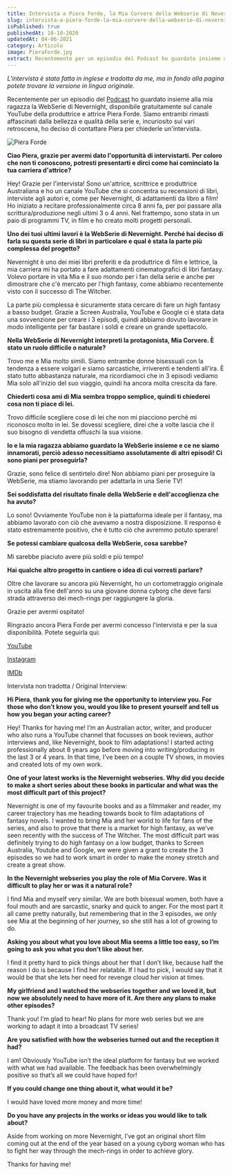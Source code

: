 ```yaml
---
title: Intervista a Piera Forde, la Mia Corvere della Webserie di Nevernight
slug: intervista-a-piera-forde-la-mia-corvere-della-webserie-di-nevernight
isPublished: true
publishedAt: 18-10-2020
updatedAt: 04-06-2021
category: Articolo
image: PieraForde.jpg
extract: Recentemente per un episodio del Podcast ho guardato insieme alla mia ragazza la WebSerie di Nevernight, disponibile gratuitamente sul canale YouTube della produttrice e attrice Piera Forde. Siamo entrambi rimasti affascinati dalla bellezza e qualità della serie e, incuriosito sui vari retroscena, ho deciso di contattare Piera per chiederle un’intervista.
---
```


_L'intervista è stata fatta in inglese e tradotta da me, ma in fondo alla pagina potete trovare la versione in lingua originale._

Recentemente per un episodio del [Podcast](https://podcast.artedellalettura.it/ascolta/) ho guardato insieme alla mia ragazza la WebSerie di Nevernight, disponibile gratuitamente sul canale YouTube della produttrice e attrice Piera Forde. Siamo entrambi rimasti affascinati dalla bellezza e qualità della serie e, incuriosito sui vari retroscena, ho deciso di contattare Piera per chiederle un'intervista.

<Image  url="books/PieraForde.jpg"  alt="Piera Forde"  layout="intrinsic"  width={1500} height={1947} center={true}/>

**Ciao Piera, grazie per avermi dato l'opportunità di intervistarti. Per coloro che non ti conoscono, potresti presentarti e dirci come hai cominciato la tua carriera d'attrice?**

Hey! Grazie per l'intervista! Sono un'attrice, scrittrice e produttrice Australiana e ho un canale YouTube che si concentra su recensioni di libri, interviste agli autori e, come per Nevernight, di adattamenti da libro a film! Ho iniziato a recitare professionalmente circa 8 anni fa, per poi passare alla scrittura/produzione negli ultimi 3 o 4 anni. Nel frattempo, sono stata in un paio di programmi TV, in film e ho creato molti progetti personali.

**Uno dei tuoi ultimi lavori è la WebSerie di Nevernight. Perché hai deciso di farla su questa serie di libri in particolare e qual è stata la parte più complessa del progetto?**

Nevernight è uno dei miei libri preferiti e da produttrice di film e lettrice, la mia carriera mi ha portato a fare adattamenti cinematografici di libri fantasy. Volevo portare in vita Mia e il suo mondo per i fan della serie e anche per dimostrare che c'è mercato per l'high fantasy, come abbiamo recentemente visto con il successo di The Witcher.

La parte più complessa è sicuramente stata cercare di fare un high fantasy a basso budget. Grazie a Screen Australia, YouTube e Google ci è stata data una sovvenzione per creare i 3 episodi, quindi abbiamo dovuto lavorare in modo intelligente per far bastare i soldi e creare un grande spettacolo.

**Nella WebSerie di Nevernight interpreti la protagonista, Mia Corvere. È stato un ruolo difficile o naturale?**

Trovo me e Mia molto simili. Siamo entrambe donne bisessuali con la tendenza a essere volgari e siamo sarcastiche, irriverenti e tendenti all'ira. È stato tutto abbastanza naturale, ma ricordiamoci che in 3 episodi vediamo Mia solo all'inizio del suo viaggio, quindi ha ancora molta crescita da fare.

**Chiederti cosa ami di Mia sembra troppo semplice, quindi ti chiederei cosa non ti piace di lei.**

Trovo difficile scegliere cose di lei che non mi piacciono perché mi riconosco molto in lei. Se dovessi scegliere, direi che a volte lascia che il suo bisogno di vendetta offuschi la sua visione.

**Io e la mia ragazza abbiamo guardato la WebSerie insieme e ce ne siamo innamorati, perciò adesso necessitiamo assolutamente di altri episodi! Ci sono piani per proseguirla?**

Grazie, sono felice di sentirtelo dire! Non abbiamo piani per proseguire la WebSerie, ma stiamo lavorando per adattarla in una Serie TV!

**Sei soddisfatta del risultato finale della WebSerie e dell'accoglienza che ha avuto?**

Lo sono! Ovviamente YouTube non è la piattaforma ideale per il fantasy, ma abbiamo lavorato con ciò che avevamo a nostra disposizione. Il responso è stato estremamente positivo, che è tutto ciò che avremmo potuto sperare!

**Se potessi cambiare qualcosa della WebSerie, cosa sarebbe?**

Mi sarebbe piaciuto avere più soldi e più tempo!

**Hai qualche altro progetto in cantiere o idea di cui vorresti parlare?**

Oltre che lavorare su ancora più Nevernight, ho un cortometraggio originale in uscita alla fine dell'anno su una giovane donna cyborg che deve farsi strada attraverso dei mech-rings per raggiungere la gloria.

Grazie per avermi ospitato!

Ringrazio ancora Piera Forde per avermi concesso l'intervista e per la sua disponibilità. Potete seguirla qui:

[YouTube](https://www.youtube.com/channel/UCHjMsxtdmHa3eSCujQS4wNQ)

[Instagram](https://www.instagram.com/pieraforde)

[IMDb](https://www.imdb.com/name/nm4483101/)

Intervista non tradotta / Original Interview:

**Hi Piera, thank you for giving me the opportunity to interview you. For those who don’t know you, would you like to present yourself and tell us how you began your acting career?**

Hey! Thanks for having me! I’m an Australian actor, writer, and producer who also runs a YouTube channel that focusses on book reviews, author interviews and, like Nevernight, book to film adaptations! I started acting professionally about 8 years ago before moving into writing/producing in the last 3 or 4 years. In that time, I’ve been on a couple TV shows, in movies and created lots of my own work.

**One of your latest works is the Nevernight webseries. Why did you decide to make a short series about these books in particular and what was the most difficult part of this project?**

Nevernight is one of my favourite books and as a filmmaker and reader, my career trajectory has me heading towards book to film adaptations of fantasy novels. I wanted to bring Mia and her world to life for fans of the series, and also to prove that there is a market for high fantasy, as we’ve seen recently with the success of The Witcher. The most difficult part was definitely trying to do high fantasy on a low budget, thanks to Screen Australia, Youtube and Google, we were given a grant to create the 3 episodes so we had to work smart in order to make the money stretch and create a great show.

**In the Nevernight webseries you play the role of Mia Corvere. Was it difficult to play her or was it a natural role?**

I find Mia and myself very similar. We are both bisexual women, both have a foul mouth and are sarcastic, snarky and quick to anger. For the most part it all came pretty naturally, but remembering that in the 3 episodes, we only see Mia at the beginning of her journey, so she still has a lot of growing to do.

**Asking you about what you love about Mia seems a little too easy, so I’m going to ask you what you don’t like about her.**

I find it pretty hard to pick things about her that I don’t like, because half the reason I do is because I find her relatable. If I had to pick, I would say that it would be that she lets her need for revenge cloud her vision at times.

**My girlfriend and I watched the webseries together and we loved it, but now we absolutely need to have more of it. Are there any plans to make other episodes?**

Thank you! I’m glad to hear! No plans for more web series but we are working to adapt it into a broadcast TV series!

**Are you satisfied with how the webseries turned out and the reception it had?**

I am! Obviously YouTube isn’t the ideal platform for fantasy but we worked with what we had available. The feedback has been overwhelmingly positive so that’s all we could have hoped for!

**If you could change one thing about it, what would it be?**

I would have loved more money and more time!

**Do you have any projects in the works or ideas you would like to talk about?**

Aside from working on more Nevernight, I’ve got an original short film coming out at the end of the year based on a young cyborg woman who has to fight her way through the mech-rings in order to achieve glory.

Thanks for having me!